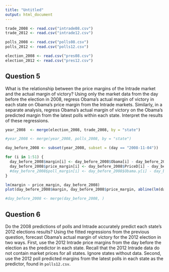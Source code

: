 ```yaml
---
title: "Untitled"
output: html_document
---
```

``` r
trade_2008 <- read.csv("intrade08.csv")
trade_2012 <- read.csv("intrade12.csv")

polls_2008 <- read.csv("polls08.csv")
polls_2012 <- read.csv("polls12.csv")

election_2008 <- read.csv("pres08.csv")
election_2012 <- read.csv("pres12.csv")
```
## Question 5

What is the relationship between the price margins of the
  Intrade market and the actual margin of victory? Using only the
  market data from the day before the election in 2008, regress
  Obama's actual margin of victory in each state on Obama's price
  margin from the Intrade markets. Similarly, in a separate analysis,
  regress Obama's actual margin of victory on the Obama's predicted
  margin from the latest polls within each state. Interpret the
  results of these regressions.

```r
year_2008  <- merge(election_2008, trade_2008, by = "state")

#year_2008 <- merge(year_2008, polls_2008, by = "state")

day_before_2008 <- subset(year_2008, subset = (day == "2008-11-04"))

for (i in 1:51) {
  day_before_2008$margin[i] <- day_before_2008$Obama[i] - day_before_2008$McCain[i]
  day_before_2008$price_margin[i] <- day_before_2008$PriceD[i] - day_before_2008$PriceR[i]
  #day_before_2008$poll_margin[i] <- day_before_2008$Obama.y[i] - day_before_2008$McCain.y[i]
}

lm(margin ~ price_margin, day_before_2008)
plot(day_before_2008$margin, day_before_2008$price_margin, abline(lm(day_before_2008$price_margin ~ day_before_2008$margin)))

#day_before_2008 <- merge(day_before_2008, )

```

  
## Question 6


Do the 2008 predictions of polls and Intrade accurately predict
  each state's 2012 elections results?  Using the fitted regressions
  from the previous question, forecast Obama's actual margin of
  victory for the 2012 election in two ways.  First, use the 2012
  Intrade price margins from the day before the election as the
  predictor in each state.  Recall that the 2012 Intrade data do not
  contain market prices for all states. Ignore states without data.
  Second, use the 2012 poll predicted margins from the latest polls in
  each state as the predictor, found in `polls12.csv`.